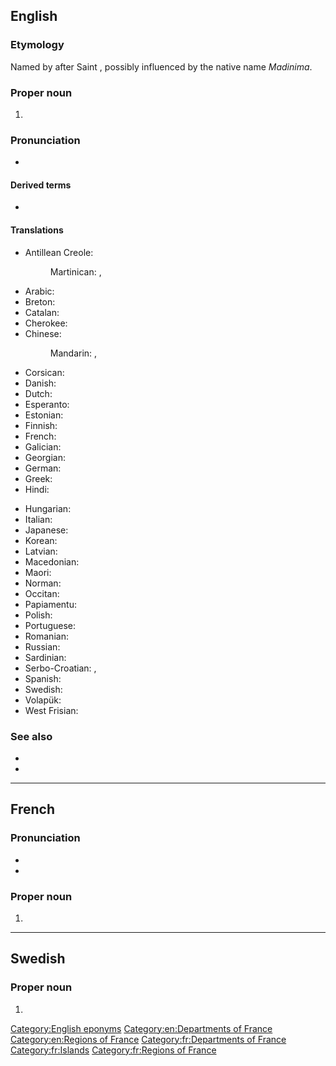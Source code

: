 ==English==
{{wikipedia}}

===Etymology===
Named by {{w|Christopher Columbus}} after Saint {{w|Martin of Tours}}, possibly influenced by the native name ''Madinima''.

===Proper noun===
{{en-proper noun}}

# {{place|en|island|r/Caribbean|an overseas department of|c/France|official=Department of Martinique}}

===Pronunciation===
* {{IPA|en|/ˌmɑːtɪˈniːk/}}

====Derived terms====
* {{l|en|Martinican}}

====Translations====
{{trans-top|Overseas department and region of France}}
* Antillean Creole:
*: Martinican: {{t|gcf|Matinik|f}}, {{t|gcf|Matnik|f}}
* Arabic: {{t|ar|مَارْتِينِيك|m|tr=martinīk}}
* Breton: {{t|br|Martinik}}
* Catalan: {{t+|ca|Martinica|f}}
* Cherokee: {{t|chr|ᎹᏘᏂᎨ|tr=matinige}}
* Chinese:
*: Mandarin: {{t+|cmn|馬提尼克|sc=Hani}}, {{t+|cmn|马提尼克|tr=Mǎtíníkè|sc=Hani}}
* Corsican: {{t|co|Martinica|f}}
* Danish: {{t|da|Martinique}}
* Dutch: {{t+|nl|Martinique|n}}
* Esperanto: {{t|eo|Martiniko}}
* Estonian: {{t+|et|Martinique}}
* Finnish: {{t+|fi|Martinique}}
* French: {{t+|fr|Martinique|f}}
* Galician: {{t|gl|Martinica|f}}
* Georgian: {{t|ka|მარტინიკა|tr=marṭiniḳa}}
* German: {{t+|de|Martinique}}
* Greek: {{t+|el|Μαρτινίκα|f}}
* Hindi: {{t|hi|मार्तिनीक|tr=mārtinīk}}
{{trans-mid}}
* Hungarian: {{t+|hu|Martinique}}
* Italian: {{t|it|Martinica|f}}
* Japanese: {{t|ja|マルティニーク|tr=marutinīku|sc=Jpan}}
* Korean: {{t|ko|^마르티니크|tr=maleutinikeu}}
* Latvian: {{t|lv|Martinika|f}}
* Macedonian: {{t|mk|Мартиник|m}}
* Maori: {{t|mi|Mātiniki}}
* Norman: {{t|nrf|Martinique|f}}
* Occitan: {{t|oc|Martinica|f}}
* Papiamentu: {{t|pap|Martinik}}
* Polish: {{t+|pl|Martynika}}
* Portuguese: {{t+|pt|Martinica}}
* Romanian: {{t|ro|Martinica|f}}
* Russian: {{t|ru|Мартини́ка|tr=Martiníka|f}}
* Sardinian: {{t|sc|Martinica|f}}
* Serbo-Croatian: {{t|sh|Martinika|f}}, {{t|sh|Martinik|m}}
* Spanish: {{t+|es|Martinica}}
* Swedish: {{t|sv|Martinique}}
* Volapük: {{t+|vo|Martinikeän}}
* West Frisian: {{t+|fy|Martinyk|n}}
{{trans-bottom}}

===See also===
* {{pedia|lang=en}}
* {{l|en|Appendix:Countries of the world|Countries of the world}}

[[Category:English eponyms]]
[[Category:en:Departments of France]]
[[Category:en:Regions of France]]

----

==French==

===Pronunciation===
* {{fr-IPA}}
* {{audio|fr|Fr-Martinique.ogg|Audio}}

===Proper noun===
{{fr-proper noun|f}}

# {{l|en|Martinique}}

[[Category:fr:Departments of France]]
[[Category:fr:Islands]]
[[Category:fr:Regions of France]]

----

==Swedish==

===Proper noun===
{{head|sv|proper noun}}

# {{l|en|Martinique}}